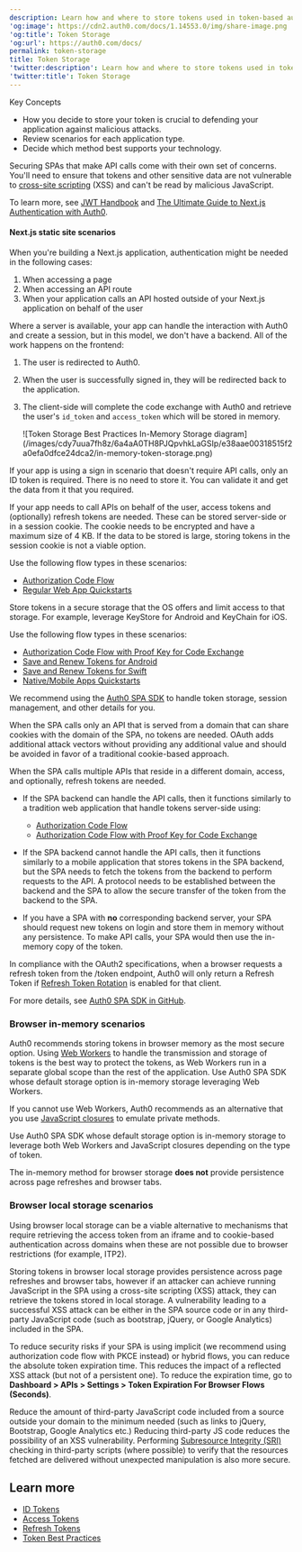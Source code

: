 ```yaml
---
description: Learn how and where to store tokens used in token-based authentication.
'og:image': https://cdn2.auth0.com/docs/1.14553.0/img/share-image.png
'og:title': Token Storage
'og:url': https://auth0.com/docs/
permalink: token-storage
title: Token Storage
'twitter:description': Learn how and where to store tokens used in token-based authentication.
'twitter:title': Token Storage
---
```

<Card title="Overview">

Key Concepts

* How you decide to store your token is crucial to defending your application against malicious attacks.
* Review scenarios for each application type.
* Decide which method best supports your technology.

</Card>

Securing SPAs that make API calls come with their own set of concerns. You'll need to ensure that tokens and other sensitive data are not vulnerable to [cross-site scripting](https://www.owasp.org/index.php/Cross-site_Scripting_(XSS)) (XSS) and can't be read by malicious JavaScript.

To learn more, see [JWT Handbook](https://auth0.com/resources/ebooks/jwt-handbook) and [The Ultimate Guide to Next.js Authentication with Auth0](https://auth0.com/blog/ultimate-guide-nextjs-authentication-auth0/?utm_source=twitter&utm_medium=sc&utm_campaign=nextjs_authn_guide).

#### Next.js static site scenarios

When you're building a Next.js application, authentication might be needed in the following cases:

1. When accessing a page
2. When accessing an API route
3. When your application calls an API hosted outside of your Next.js application on behalf of the user

Where a server is available, your app can handle the interaction with Auth0 and create a session, but in this model, we don't have a backend. All of the work happens on the frontend:

1. The user is redirected to Auth0.
2. When the user is successfully signed in, they will be redirected back to the application.
3. The client-side will complete the code exchange with Auth0 and retrieve the user's `id_token` and `access_token` which will be stored in memory.

   <Frame>![Token Storage Best Practices In-Memory Storage diagram](/images/cdy7uua7fh8z/6a4aA0TH8PJQpvhkLaGSIp/e38aae00318515f2a0efa0dfce24dca2/in-memory-token-storage.png)</Frame>

<Tabs><Tab title="Traditional web app">

If your app is using a sign in scenario that doesn't require API calls, only an ID token is required. There is no need to store it. You can validate it and get the data from it that you required.

If your app needs to call APIs on behalf of the user, access tokens and (optionally) refresh tokens are needed. These can be stored server-side or in a session cookie. The cookie needs to be encrypted and have a maximum size of 4 KB. If the data to be stored is large, storing tokens in the session cookie is not a viable option.

Use the following flow types in these scenarios:

* [Authorization Code Flow](/get-started/authentication-and-authorization-flow/authorization-code-flow)
* [Regular Web App Quickstarts](/quickstart/webapp)

</Tab><Tab title="Native/Mobile app">

Store tokens in a secure storage that the OS offers and limit access to that storage. For example, leverage KeyStore for Android and KeyChain for iOS.

Use the following flow types in these scenarios:

* [Authorization Code Flow with Proof Key for Code Exchange](/get-started/authentication-and-authorization-flow/authorization-code-flow-with-pkce)
* [Save and Renew Tokens for Android](/auth0-android-save-and-renew-tokens)
* [Save and Renew Tokens for Swift](/libraries/auth0-swift/auth0-swift-save-and-renew-tokens)
* [Native/Mobile Apps Quickstarts](/quickstart/native)

</Tab><Tab title="Single-page app">

We recommend using the [Auth0 SPA SDK](/libraries/auth0-single-page-app-sdk) to handle token storage, session management, and other details for you.

When the SPA calls only an API that is served from a domain that can share cookies with the domain of the SPA, no tokens are needed. OAuth adds additional attack vectors without providing any additional value and should be avoided in favor of a traditional cookie-based approach.

When the SPA calls multiple APIs that reside in a different domain, access, and optionally, refresh tokens are needed.

* If the SPA backend can handle the API calls, then it functions similarly to a tradition web application that handle tokens server-side using:

  + [Authorization Code Flow](/get-started/authentication-and-authorization-flow/authorization-code-flow)
  + [Authorization Code Flow with Proof Key for Code Exchange](/get-started/authentication-and-authorization-flow/authorization-code-flow-with-pkce)
* If the SPA backend cannot handle the API calls, then it functions similarly to a mobile application that stores tokens in the SPA backend, but the SPA needs to fetch the tokens from the backend to perform requests to the API. A protocol needs to be established between the backend and the SPA to allow the secure transfer of the token from the backend to the SPA.
* If you have a SPA with **no** corresponding backend server, your SPA should request new tokens on login and store them in memory without any persistence. To make API calls, your SPA would then use the in-memory copy of the token.

<Callout icon="file-lines" color="#0EA5E9" iconType="regular">

In compliance with the OAuth2 specifications, when a browser requests a refresh token from the /token endpoint, Auth0 will only return a Refresh Token if [Refresh Token Rotation](/secure/tokens/refresh-tokens/refresh-token-rotation) is enabled for that client.

</Callout>

For more details, see [Auth0 SPA SDK in GitHub](https://github.com/auth0/auth0-spa-js).

</Tab></Tabs>

### Browser in-memory scenarios

Auth0 recommends storing tokens in browser memory as the most secure option. Using [Web Workers](https://developer.mozilla.org/en-US/docs/Web/API/Web_Workers_API) to handle the transmission and storage of tokens is the best way to protect the tokens, as Web Workers run in a separate global scope than the rest of the application. Use Auth0 SPA SDK whose default storage option is in-memory storage leveraging Web Workers.

If you cannot use Web Workers, Auth0 recommends as an alternative that you use [JavaScript closures](https://developer.mozilla.org/en-US/docs/Web/JavaScript/Closures#Emulating_private_methods_with_closures) to emulate private methods.

Use Auth0 SPA SDK whose default storage option is in-memory storage to leverage both Web Workers and JavaScript closures depending on the type of token.

<Callout icon="file-lines" color="#0EA5E9" iconType="regular">

The in-memory method for browser storage **does not** provide persistence across page refreshes and browser tabs.

</Callout>

### Browser local storage scenarios

Using browser local storage can be a viable alternative to mechanisms that require retrieving the <Tooltip tip="Access Token: Authorization credential, in the form of an opaque string or JWT, used to access an API." cta="View Glossary" href="/glossary?term=access+token">access token</Tooltip> from an iframe and to cookie-based authentication across domains when these are not possible due to browser restrictions (for example, ITP2).

<Warning>

Storing tokens in browser local storage provides persistence across page refreshes and browser tabs, however if an attacker can achieve running JavaScript in the SPA using a cross-site scripting (XSS) attack, they can retrieve the tokens stored in local storage. A vulnerability leading to a successful XSS attack can be either in the SPA source code or in any third-party JavaScript code (such as bootstrap, jQuery, or Google Analytics) included in the SPA.

</Warning>

To reduce security risks if your SPA is using implicit (we recommend using authorization code flow with PKCE instead) or hybrid flows, you can reduce the absolute token expiration time. This reduces the impact of a reflected XSS attack (but not of a persistent one). To reduce the expiration time, go to **Dashboard > APIs > Settings > Token Expiration For Browser Flows (Seconds)**.

Reduce the amount of third-party JavaScript code included from a source outside your domain to the minimum needed (such as links to jQuery, Bootstrap, Google Analytics etc.) Reducing third-party JS code reduces the possibility of an XSS vulnerability. Performing [Subresource Integrity (SRI)](https://developer.mozilla.org/en-US/docs/Web/Security/Subresource_Integrity) checking in third-party scripts (where possible) to verify that the resources fetched are delivered without unexpected manipulation is also more secure.

## Learn more

* [ID Tokens](/secure/tokens/id-tokens)
* [Access Tokens](/secure/tokens/access-tokens)
* [Refresh Tokens](/secure/tokens/refresh-tokens)
* [Token Best Practices](/secure/tokens/token-best-practices)